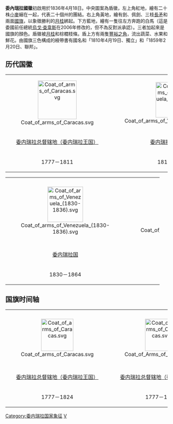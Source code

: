 {{Infobox coat of arms
|name             = 委内瑞拉玻利瓦尔共和国国徽
|image            = coat of arms of Venezuela.svg
|image_width      = 250
|middle           = coat of arms of Venezuela (1954-2006).svg
|middle_width     = 150
|middle_caption   = 1954-2006
|lesser           = 
|lesser_width     = 
|lesser_caption   = 
|armiger          = {{flag|委内瑞拉}}
|year_adopted     = 2006年3月12日
|crest            = 
|torse            = 
|shield           = 
|supporters       =
|compartment      = 
|motto            = 
|orders           = 
|other_elements   = 
|earlier_versions = 
|use              = 
}}

'''委內瑞拉國徽'''初啟用於1836年4月18日。中央圖案為盾徽，左上角紅地，繪有二十株[[小麥|小麥]]綑在一起，代表二十個州的團結。右上角黃地，繪有劍、佩劍、三枝[[長矛|長矛]]和兩面[[委內瑞拉國旗|國旗]]，以象徵勝利的[[月桂|月桂]]綁起。下方藍地，繪有一隻往左方奔跑的白馬（這是委國前任總統[[烏戈·查韋斯|烏戈·查韋斯]]在2006年修改的，但不為反對派承認）。三者加起來是國旗的顏色。盾徽被[[月桂|月桂]]和棕櫚枝條。盾上方有兩隻[[豐裕之角|豐裕之角]]，流出蔬菜、水果和鮮花。由國旗三色構成的綬帶書有國名和「1810年4月19日、獨立」和「1859年2月20日、聯邦」。

==历代国徽==
{| border=0 align="center"
|width="20%" align="center"|[[File:Coat_of_arms_of_Caracas.svg|120px]]
|width="20%" align="center"|[[File:Coat_of_arms_of_Venezuela_(1810).svg|110px]]
|width="20%" align="center"|[[File:Coat_of_arms_of_Venezuela_(1812).svg|120px]]
|width="20%" align="center"|[[File:Coat_of_arms_of_Venezuela_(1811).svg|120px]]
|width="20%" align="center"|[[File:Coat_of_arms_of_Gran_Colombia_(1819).svg|110px]]
|width="20%" align="center"|[[File:Coat_of_arms_of_Gran_Colombia_(1821).svg|120px]]
|-
|width="20%" align="center"|[[委内瑞拉历史|委内瑞拉总督辖地（委内瑞拉王国）]]
|width="20%" align="center"|[[委内瑞拉历史|委内瑞拉第一共和国]]
|width="20%" align="center"|[[委内瑞拉历史|委内瑞拉第二共和国]]
|width="20%" align="center"|[[委内瑞拉历史|委内瑞拉第三共和国]] 
|width="20%" align="center"|[[大哥伦比亚|大哥伦比亚]]
|width="25%" align="center"|[[大哥伦比亚|大哥伦比亚]]
|-
|width="20%" align="center"|1777－1811
|width="20%" align="center"|1811－1812
|width="20%" align="center"|1812－1814
|width="20%" align="center"|1814－1819
|width="20%" align="center"|1819－1821
|width="20%" align="center"|1821－1830
|}
{| border=0 align="center"
|width="20%" align="center"|[[File:Coat_of_arms_of_Venezuela_(1830-1836).svg|110px]]
|width="25%" align="center"|[[File:Coat_of_arms_of_Venezuela_(1871).svg|120px]]
|width="25%" align="center"|[[File:Coat_of_arms_of_Venezuela_(1954-2006).svg|120px]]
|width="25%" align="center"|[[File:Coat_of_arms_of_Venezuela.svg|150px]] 
|-
|width="25%" align="center"|[[委内瑞拉历史|委内瑞拉国]]
|width="25%" align="center"|[[委内瑞拉历史|委内瑞拉合众国]]
|width="25%" align="center"|[[委内瑞拉|委内瑞拉共和国]]
|width="25%" align="center"|[[委内瑞拉玻利瓦尔共和国|委内瑞拉玻利瓦尔共和国]]
|-
|width="20%" align="center"|1830－1864
|width="25%" align="center"|1864－1954
|width="25%" align="center"|1954－2006
|width="25%" align="center"|2006－
|}
==国旗时间轴==
{| border=0 align="center"
|align="center"|[[File:Coat_of_arms_of_Caracas.svg|100px]]
|align="center"|[[File:Coat_of_Arms_of_Caracas.svg|100px]]
|align="center"|[[File:Coat_of_arms_of_Venezuela_(1810).svg|100px]]
|align="center"|[[File:Coat_of_arms_of_Venezuela_(1812).svg|100px]]
|align="center"|[[File:Coat_of_arms_of_Venezuela_(1811).svg|100px]]
|align="center"|[[File:Coat_of_arms_of_Gran_Colombia_(1819).svg|100px]]
|align="center"|[[File:Coat_of_arms_of_Gran_Colombia_(1821).svg|100px]]
|align="center"|[[File:Coat_of_arms_of_Gran_Colombia_(1820).svg|100px]]
|align="center"|[[File:Coat_of_arms_of_Venezuela_(1830-1836).svg|100px]]
|align="center"|[[File:Coat_of_arms_of_Venezuela_(1871).svg|100px]]
|align="center"|[[File:Coat_of_arms_of_Venezuela_(1954-2006).svg|100px]]
|align="center"|[[File:Coat_of_arms_of_Venezuela.svg|100px]]
|-
|align="center"|[[委内瑞拉历史|委内瑞拉总督辖地（委内瑞拉王国）]]
|align="center"|[[委内瑞拉历史|委内瑞拉总督辖地（委内瑞拉王国）]]
|align="center"|[[委内瑞拉历史|委内瑞拉第一共和国]]
|align="center"|[[委内瑞拉历史|委内瑞拉第二共和国]]
|align="center"|[[委内瑞拉历史|委内瑞拉第三共和国]]
|align="center"|[[大哥伦比亚共和国|大哥伦比亚共和国]]
|align="center"|[[大哥伦比亚共和国|大哥伦比亚共和国]]
|align="center"|[[大哥伦比亚共和国|大哥伦比亚共和国]]
|align="center"|[[委内瑞拉历史|委内瑞拉国]]
|align="center"|[[委内瑞拉历史|委内瑞拉合众国]]
|align="center"|[[委内瑞拉历史|委内瑞拉共和国]]
|align="center"|[[委内瑞拉玻利瓦尔共和国|委内瑞拉玻利瓦尔共和国]]
|-
|align="center"|1777－1824
|align="center"|1777－1824
|align="center"|1811－1812
|align="center"|1812－1814
|align="center"|1814－1819
|align="center"|1819－1821
|align="center"|1819－1821
|align="center"|1821－1830
|align="center"|1830－1864
|align="center"|1864－1954
|align="center"|1954－2006
|align="center"|2006－
|}
{{美洲题目|国徽}}
[[Category:委内瑞拉国家象征|Category:委内瑞拉国家象征]]
[[Category:國徽|V]]
